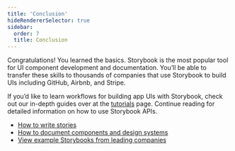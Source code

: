 ```yaml
---
title: 'Conclusion'
hideRendererSelector: true
sidebar:
  order: 7
  title: Conclusion
---
```


Congratulations! You learned the basics. Storybook is the most popular tool for UI component development and documentation. You’ll be able to transfer these skills to thousands of companies that use Storybook to build UIs including GitHub, Airbnb, and Stripe.

If you’d like to learn workflows for building app UIs with Storybook, check out our in-depth guides over at the [tutorials](https://storybook.js.org/tutorials/) page. Continue reading for detailed information on how to use Storybook APIs.

* [How to write stories](../writing-stories/index.md)
* [How to document components and design systems](../writing-docs/index.md)
* [View example Storybooks from leading companies](https://storybook.js.org/showcase)
